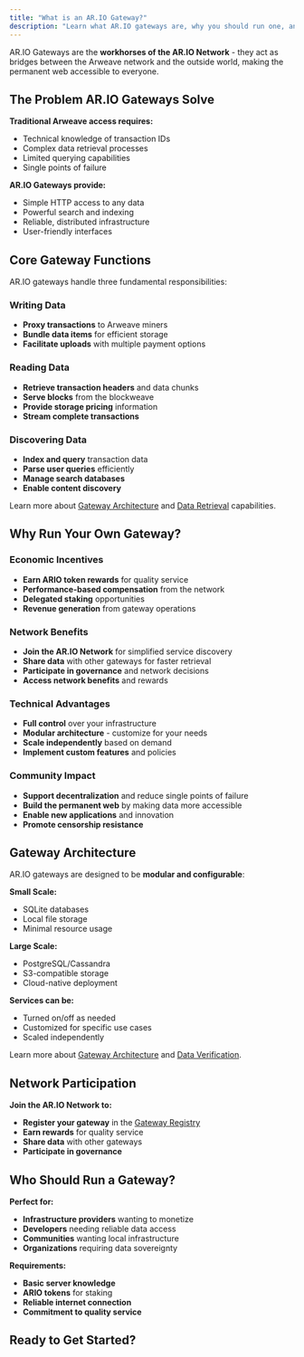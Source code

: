 ```yaml
---
title: "What is an AR.IO Gateway?"
description: "Learn what AR.IO gateways are, why you should run one, and how they power the permanent web infrastructure"
---
```


AR.IO Gateways are the **workhorses of the AR.IO Network** - they act as bridges between the Arweave network and the outside world, making the permanent web accessible to everyone.

## The Problem AR.IO Gateways Solve

**Traditional Arweave access requires:**

- Technical knowledge of transaction IDs
- Complex data retrieval processes
- Limited querying capabilities
- Single points of failure

**AR.IO Gateways provide:**

- Simple HTTP access to any data
- Powerful search and indexing
- Reliable, distributed infrastructure
- User-friendly interfaces

## Core Gateway Functions

AR.IO gateways handle three fundamental responsibilities:

### Writing Data

- **Proxy transactions** to Arweave miners
- **Bundle data items** for efficient storage
- **Facilitate uploads** with multiple payment options

### Reading Data

- **Retrieve transaction headers** and data chunks
- **Serve blocks** from the blockweave
- **Provide storage pricing** information
- **Stream complete transactions**

### Discovering Data

- **Index and query** transaction data
- **Parse user queries** efficiently
- **Manage search databases**
- **Enable content discovery**

Learn more about [Gateway Architecture](/learn/gateways/architecture) and [Data Retrieval](/learn/gateways/data-retrieval) capabilities.

## Why Run Your Own Gateway?

### Economic Incentives

- **Earn ARIO token rewards** for quality service
- **Performance-based compensation** from the network
- **Delegated staking** opportunities
- **Revenue generation** from gateway operations

### Network Benefits

- **Join the AR.IO Network** for simplified service discovery
- **Share data** with other gateways for faster retrieval
- **Participate in governance** and network decisions
- **Access network benefits** and rewards

### Technical Advantages

- **Full control** over your infrastructure
- **Modular architecture** - customize for your needs
- **Scale independently** based on demand
- **Implement custom features** and policies

### Community Impact

- **Support decentralization** and reduce single points of failure
- **Build the permanent web** by making data more accessible
- **Enable new applications** and innovation
- **Promote censorship resistance**

## Gateway Architecture

AR.IO gateways are designed to be **modular and configurable**:

**Small Scale:**

- SQLite databases
- Local file storage
- Minimal resource usage

**Large Scale:**

- PostgreSQL/Cassandra
- S3-compatible storage
- Cloud-native deployment

**Services can be:**

- Turned on/off as needed
- Customized for specific use cases
- Scaled independently

Learn more about [Gateway Architecture](/learn/gateways/architecture) and [Data Verification](/learn/gateways/data-verification).

## Network Participation

**Join the AR.IO Network to:**

- **Register your gateway** in the [Gateway Registry](/learn/gateways/gateway-registry)
- **Earn rewards** for quality service
- **Share data** with other gateways
- **Participate in governance**

## Who Should Run a Gateway?

**Perfect for:**

- **Infrastructure providers** wanting to monetize
- **Developers** needing reliable data access
- **Communities** wanting local infrastructure
- **Organizations** requiring data sovereignty

**Requirements:**

- **Basic server knowledge**
- **ARIO tokens** for staking
- **Reliable internet connection**
- **Commitment to quality service**

## Ready to Get Started?

<Cards>
  <Card
    title="Run a Gateway for AR.IO Network"
    description="Complete setup guide for joining the AR.IO Network"
    href="/build/run-a-gateway/join-the-network"
  />
  <Card
    title="Running a Gateway Locally"
    description="Start with local development and testing"
    href="/build/run-a-gateway/quick-start"
  />
  <Card
    title="Optimize Your Gateway"
    description="Configure your gateway for your specific data needs"
    href="/build/run-a-gateway/optimize-your-gateway-for-your-data"
  />
</Cards>
